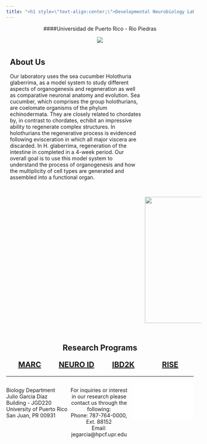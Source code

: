 ```yaml
---
title: "<h1 style=\"text-align:center;\">Developmental Neurobiology Laboratory</h1>"
---
```


<center>
####Universidad de Puerto Rico - Rio Piedras



![](statics/images/thelab.jpeg)
</center>

<style>
.column-left{
  float: left;
  width: 33%;
  text-align: left;
}
.column-center{
  display: inline-block;
  width: 33%;
  text-align: center;
}
.column-right{
  float: right;
  width: 33%;
  text-align: right;
}
.column-programs {
  float: left;
  width: 25%;
  text-align:center;
  font-weight: bold;
  font-size: 20px;
}
.row:after {
  content: "";
  display: table;
  clear: both;
}
.column-about-text {
  float: left;
  width: 70%;
  text-align: left;
  padding: 10px;
}
.column-about-img {
  float: right;
  width: 30%;
}
@media screen and (max-width: 600px) {
  .column-programs {
    width: 100%;
  }
  .column-about-text{
    width: 100%;
  }
  .column-about-img{
    width: 100%;
  }
}
</style>

<div class="row">
  <div class="column-about-text">
  <h2>About Us</h2>
  <p>Our laboratory uses the sea cucumber Holothuria glaberrima, as a model system to study different aspects of organogenesis and regeneration as well as comparative neuronal anatomy and evolution. Sea cucumber, which comprises the group holothurians, are coelomate organisms of the phylum echinodermata. They are closely related to chordates by, in contrast to chordates, echibit an impressive ability to regenerate complex structures. In holothurians the regenerative process is evidenced following evisceration in which all major viscera are discarded. In H. glaberrima, regeneration of the intestine in completed in a 4-week period. Our overall goal is to use this model system to understand the process of organogenesis and how the multiplicity of cell types are generated and assembled into a functional organ.</p>
  </div>
  <div class="column-about-img">
  <img src="statics/images/cucumber.jpg" style="width:340px;padding:20px;align:center;">
  </div>
</div>


<center><h2 style="padding:4px;">Research Programs</h2></center>
<div class="row" style="padding-bottom:5px;">
  <div class="column-programs"><a href="programs.html#marc">MARC</a></div>
  <div class="column-programs"><a href="programs.html#neuro">NEURO ID</a></div>
  <div class="column-programs"><a href="programs.html#idb2k">IBD2K</a></div>
  <div class="column-programs"><a href="programs.html#rise">RISE</a></div>
</div>




***


<div class="column-left">
Biology Department <br />
Julio Garcia Diaz Building - JGD220 <br />
University of Puerto Rico <br />
San Juan, PR 00931
</div>
<div class="column-center">
For inquiries or interest in our research please contact us through the following: <br />
Phone: 787-764-0000, Ext. 88152 <br />
Email: jegarcia@hpcf.upr.edu
</div>
<div class="column-right">
<iframe src="statics/location.html" frameborder="0" width="100%" height="100px"></iframe>
</div>



